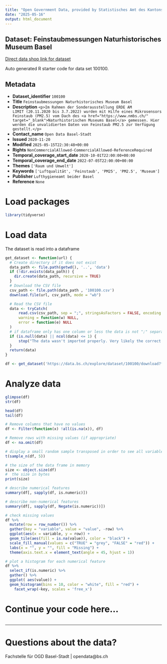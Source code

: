 ```yaml
---
title: "Open Government Data, provided by Statistisches Amt des Kantons Basel-Stadt - Fachstelle OGD"
date: "2025-05-16"
output: html_document
---
```


## Dataset: Feinstaubmessungen Naturhistorisches Museum Basel

[Direct data shop link for dataset](https://data.bs.ch/explore/dataset/100100)

Auto generated R starter code for data set 100100.

## Metadata

- **Dataset_identifier** `100100`
- **Title** `Feinstaubmessungen Naturhistorisches Museum Basel`
- **Description** `<p>Im Rahmen der Sonderausstellung ERDE AM LIMIT (20.11.2020 bis 3.7.2022) wurden mit Hilfe eines Mikrosensors Feinstaub (PM2.5) vom Dach des <a href="https://www.nmbs.ch/" target="_blank">Naturhistorischen Museums Basel</a> gemessen. Hier werden die unvalidierten Daten von Feinstaub PM2.5 zur Verfügung gestellt.</p>`
- **Contact_name** `Open Data Basel-Stadt`
- **Issued** `2020-11-20`
- **Modified** `2025-05-15T22:30:48+00:00`
- **Rights** `NonCommercialAllowed-CommercialAllowed-ReferenceRequired`
- **Temporal_coverage_start_date** `2020-10-01T22:00:00+00:00`
- **Temporal_coverage_end_date** `2022-07-05T22:00:00+00:00`
- **Themes** `['Raum und Umwelt']`
- **Keywords** `['Luftqualität', 'Feinstaub', 'PM25', 'PM2.5', 'Museum']`
- **Publisher** `Lufthygieneamt beider Basel`
- **Reference** `None`


# Load packages

```r

library(tidyverse)
```

# Load data

The dataset is read into a dataframe

```r
get_dataset <- function(url) {
  # Create directory if it does not exist
  data_path <- file.path(getwd(), '..', 'data')
  if (!dir.exists(data_path)) {
    dir.create(data_path, recursive = TRUE)
  }
  # Download the CSV file
  csv_path <- file.path(data_path , '100100.csv')
  download.file(url, csv_path, mode = "wb")

  # Read the CSV file
  data <- tryCatch(
      read.csv(csv_path, sep = ";", stringsAsFactors = FALSE, encoding = "UTF-8"),
      warning = function(w) NULL,
      error = function(e) NULL
  )
  # if dataframe only has one column or less the data is not ";" separated
  if (is.null(data) || ncol(data) <= 1) {
      stop("The data wasn't imported properly. Very likely the correct separator couldn't be found.\nPlease check the dataset manually and adjust the code.")
  }
  return(data)
}
```

```r

df <- get_dataset('https://data.bs.ch/explore/dataset/100100/download?format=csv&timezone=Europe%2FZurich')

```

# Analyze data

```r

glimpse(df)
str(df)

head(df)
tail(df)

```

```r
# Remove columns that have no values
df <- Filter(function(x) !all(is.na(x)), df)

# Remove rows with missing values (if appropriate)
df <- na.omit(df)
```

```r
# display a small random sample transposed in order to see all variables
t(sample_n(df, 5))
```

```r
# the size of the data frame in memory
size <- object.size(df)
#  the size in bytes
print(size)
```

```r
# describe numerical features
summary(df[, sapply(df, is.numeric)])
```

```r
# describe non-numerical features
summary(df[, sapply(df, Negate(is.numeric))])
```

```r
# check missing values
df %>%
  mutate(row = row_number()) %>%
  gather(key = "variable", value = "value", -row) %>%
  ggplot(aes(x = variable, y = row)) +
  geom_tile(aes(fill = is.na(value)), color = "black") +
  scale_fill_manual(values = c("TRUE" = "grey", "FALSE" = "red")) +
  labs(x = "", y = "", fill = "Missing") +
  theme(axis.text.x = element_text(angle = 45, hjust = 1))
```

```r
# plot a histogram for each numerical feature
df %>%
  select_if(is.numeric) %>%
  gather() %>%
  ggplot( aes(value)) +
  geom_histogram(bins = 10, color = "white", fill = "red") +
    facet_wrap(~key, scales = 'free_x')
```

# Continue your code here...

```r

```
------------------------------------------------------------------------

# Questions about the data?

Fachstelle für OGD Basel-Stadt | opendata@bs.ch
